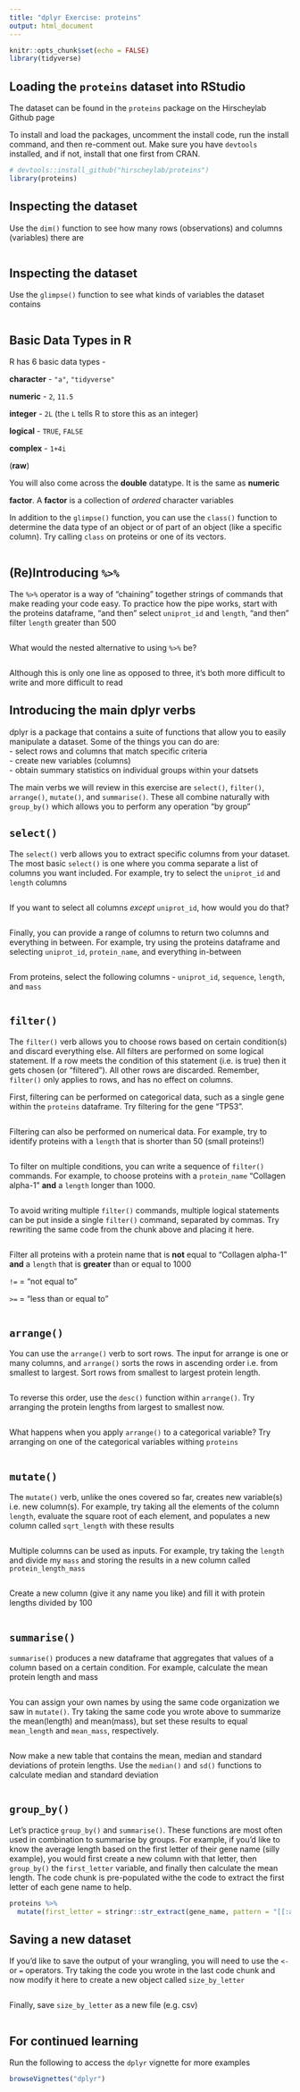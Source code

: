 ```yaml
---
title: "dplyr Exercise: proteins"
output: html_document
---
```


```r
knitr::opts_chunk$set(echo = FALSE)
library(tidyverse)
```

## Loading the `proteins` dataset into RStudio 

The dataset can be found in the `proteins` package on the Hirscheylab Github page

To install and load the packages, uncomment the install code, run the install command, and then re-comment out. Make sure you have `devtools` installed, and if not, install that one first from CRAN.  
```r
# devtools::install_github("hirscheylab/proteins")
library(proteins)
```

## Inspecting the dataset
Use the `dim()` function to see how many rows (observations) and columns (variables) there are
```r

```

## Inspecting the dataset
Use the `glimpse()` function to see what kinds of variables the dataset contains
```r

```

## Basic Data Types in R 
R has 6 basic data types -

**character** - `"a"`, `"tidyverse"`  

**numeric** - `2`, `11.5`  

**integer** - `2L` (the `L` tells R to store this as an integer)  

**logical** - `TRUE`, `FALSE`  

**complex** - `1+4i`  

(**raw**)

You will also come across the **double** datatype. It is the same as **numeric**

**factor**. A **factor** is a collection of *ordered* character variables

In addition to the `glimpse()` function, you can use the `class()` function to determine the data type of an object or of part of an object (like a specific column). Try calling `class` on proteins or one of its vectors.
```r

```

## (Re)Introducing `%>%` 
The `%>%` operator is a way of "chaining" together strings of commands that make reading your code easy. To practice how the pipe works, start with the proteins dataframe, "and then" select `uniprot_id` and `length`, "and then" filter `length` greater than 500
```r

```

What would the nested alternative to using `%>%` be? 
```r

```

Although this is only one line as opposed to three, it's both more difficult to write and more difficult to read

## Introducing the main dplyr verbs
dplyr is a package that contains a suite of functions that allow you to easily manipulate a dataset. Some of the things you can do are:  
- select rows and columns that match specific criteria  
- create new variables (columns)  
- obtain summary statistics on individual groups within your datsets  
  
The main verbs we will review in this exercise are `select()`, `filter()`, `arrange()`, `mutate()`, and `summarise()`. These all combine naturally with `group_by()` which allows you to perform any operation "by group"

## `select()` 
The `select()` verb allows you to extract specific columns from your dataset. The most basic `select()` is one where you comma separate a list of columns you want included. For example, try to select the `uniprot_id` and `length` columns
```r

```

If you want to select all columns *except* `uniprot_id`, how would you do that?
```r

```

Finally, you can provide a range of columns to return two columns and everything in between. For example, try using the proteins dataframe and selecting `uniprot_id`, `protein_name`, and everything in-between
```r
 
```

From proteins, select the following columns - `uniprot_id`, `sequence`, `length`, and `mass`
```r

```

## `filter()` 
The `filter()` verb allows you to choose rows based on certain condition(s) and discard everything else. All filters are performed on some logical statement. If a row meets the condition of this statement (i.e. is true) then it gets chosen (or "filtered"). All other rows are discarded. Remember, `filter()` only applies to rows, and has no effect on columns.

First, filtering can be performed on categorical data, such as a single gene within the `proteins` dataframe. Try filtering for the gene "TP53".
```r

```

Filtering can also be performed on numerical data. For example, try to identify proteins with a `length` that is shorter than 50 (small proteins!)
```r
 
```

To filter on multiple conditions, you can write a sequence of `filter()` commands. For example, to choose proteins with a `protein_name` "Collagen alpha-1" **and** a `length` longer than 1000. 
```r

```

To avoid writing multiple `filter()` commands, multiple logical statements can be put inside a single `filter()` command, separated by commas. Try rewriting the same code from the chunk above and placing it here.
```r
 
```

Filter all proteins with a protein name that is **not** equal to "Collagen alpha-1" **and** a `length` that is **greater** than or equal to 1000

`!=` = "not equal to"

`>=` = "less than or equal to"
```r
 
```

## `arrange()` 
You can use the `arrange()` verb to sort rows. The input for arrange is one or many columns, and `arrange()` sorts the rows in ascending order i.e. from smallest to largest. Sort rows from smallest to largest protein length.
```r

```

To reverse this order, use the `desc()` function within `arrange()`. Try arranging the protein lengths from largest to smallest now.
```r
 
```

What happens when you apply `arrange()` to a categorical variable? Try arranging on one of the categorical variables withing `proteins`
```r

```

## `mutate()` 
The `mutate()` verb, unlike the ones covered so far, creates new variable(s) i.e. new column(s). For example, try taking all the elements of the column `length`, evaluate the square root of each element, and populates a new column called `sqrt_length` with these results
```r
 
```

Multiple columns can be used as inputs. For example, try taking the `length` and divide my `mass` and storing the results in a new column called `protein_length_mass`
```r

```

Create a new column (give it any name you like) and fill it with protein lengths divided by 100
```r
 
```

## `summarise()` 
`summarise()` produces a new dataframe that aggregates that values of a column based on a certain condition. For example,  calculate the mean protein length and mass
```r

```

You can assign your own names by using the same code organization we saw in `mutate()`. Try taking the same code you wrote above to summarize the mean(length) and mean(mass), but set these results to equal `mean_length` and `mean_mass`, respectively.
```r

```

Now make a new table that contains the mean, median and standard deviations of protein lengths. Use the `median()` and `sd()` functions to calculate median and standard deviation
```r

```

## `group_by()` 
Let's practice `group_by()` and `summarise()`. These functions are most often used in combination to summarise by groups. For example, if you'd like to know the average length based on the first letter of their gene name (silly example), you would first create a new column with that letter, then `group_by()` the `first_letter` variable, and finally then calculate the mean length. The code chunk is pre-populated withe the code to extract the first letter of each gene name to help.
```r
proteins %>% 
  mutate(first_letter = stringr::str_extract(gene_name, pattern = "[[:alpha:]]"))
```

## Saving a new dataset 
If you'd like to save the output of your wrangling, you will need to use the `<-` or `=` operators. Try taking the code you wrote in the last code chunk and now modify it here to create a new object called `size_by_letter`
```r
 
```

Finally, save `size_by_letter` as a new file (e.g. csv)
```r

```

## For continued learning
Run the following to access the `dplyr` vignette for more examples
```r
browseVignettes("dplyr")
```



